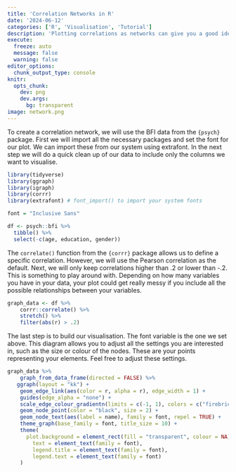 ```yaml
---
title: 'Correlation Networks in R'
date: '2024-06-12'
categories: ['R', 'Visualisation', 'Tutorial']
description: 'Plotting correlations as networks can give you a good idea of the interconnectivity of your variables. This is a quick tutorial on how to create correlation networks in R.'
execute: 
  freeze: auto
  message: false
  warning: false
editor_options: 
  chunk_output_type: console
knitr:
  opts_chunk:
    dev: png
    dev.args:
      bg: transparent
image: network.png
---
```


To create a correlation network, we will use the BFI data from the `{psych}` package. First we will import all the necessary packages and set the font for our plot. We can import these from our system using extrafont. In the next step we will do a quick clean up of our data to include only the columns we want to visualise.

```r
library(tidyverse)
library(ggraph)
library(igraph)
library(corrr)
library(extrafont) # font_import() to import your system fonts

font = "Inclusive Sans"

df <- psych::bfi %>%
  tibble() %>%
  select(-c(age, education, gender))

```


The `correlate()` function from the `{corrr}` package allows us to define a specific correlation. However, we will use the Pearson correlation as the default. Next, we will only keep correlations higher than .2 or lower than -.2. This is something to play around with. Depending on how many variables you have in your data, your plot could get really messy if you include all the possible relationships between your variables.  

```r
graph_data <- df %>% 
	corrr::correlate() %>% 
	stretch() %>% 
	filter(abs(r) > .2)
```

The last step is to build our visualisation. The font variable is the one we set above. This diagram allows you to adjust all the settings you are interested in, such as the size or colour of the nodes. These are your points representing your elements. Feel free to adjust these settings.

```r
graph_data %>%
	graph_from_data_frame(directed = FALSE) %>%
   ggraph(layout = "kk") +
	geom_edge_link(aes(color = r, alpha = r), edge_width = 1) +
	guides(edge_alpha = "none") +
	scale_edge_colour_gradientn(limits = c(-1, 1), colors = c("firebrick2", "white", "dodgerblue2")) +
	geom_node_point(color = "black", size = 2) +
	geom_node_text(aes(label = name), family = font, repel = TRUE) +
	theme_graph(base_family = font, title_size = 10) +
	theme(
      plot.background = element_rect(fill = "transparent", colour = NA),
		text = element_text(family = font),
		legend.title = element_text(family = font),
		legend.text = element_text(family = font)
	)

```


